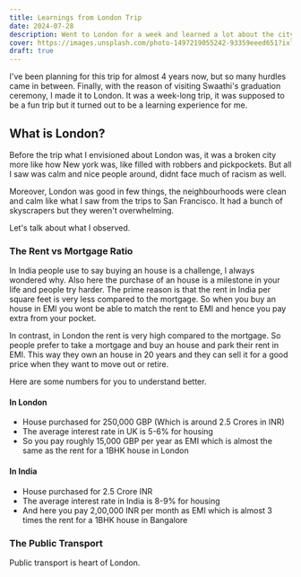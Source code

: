```yaml
---
title: Learnings from London Trip
date: 2024-07-28
description: Went to London for a week and learned a lot about the city and its history.
cover: https://images.unsplash.com/photo-1497219055242-93359eeed651?ixlib=rb-4.0.3&  ixid=M3wxMjA3fDB8MHxwaG90by1wYWdlfHx8fGVufDB8fHx8fA%3D%3D&auto=format&fit=crop&w=2898&q=80
draft: true
---
```


I've been planning for this trip for almost 4 years now, but so many hurdles came in between. Finally, with the reason of visiting Swaathi's graduation ceremony, I made it to London. It was a week-long trip, it was supposed to be a fun trip but it turned out to be a learning experience for me.

## What is London?

Before the trip what I envisioned about London was, it was a broken city more like how New york was, like filled with robbers and pickpockets. But all I saw was calm and nice people around, didnt face much of racism as well. 

Moreover, London was good in few things, the neighbourhoods were clean and calm like what I saw from the trips to San Francisco. It had a bunch of skyscrapers but they weren't overwhelming. 

Let's talk about what I observed. 


### The Rent vs Mortgage Ratio

In India people use to say buying an house is a challenge, I always wondered why. Also here the purchase of an house is a milestone in your life and people try harder. The prime reason is that the rent in India per square feet is very less compared to the mortgage. So when you buy an house in EMI you wont be able to match the rent to EMI and hence you pay extra from your pocket.

In contrast, in London the rent is very high compared to the mortgage. So people prefer to take a mortgage and buy an house and park their rent in EMI. This way they own an house in 20 years and they can sell it for a good price when they want to move out or retire.

Here are some numbers for you to understand better.

#### In London
 - House purchased for 250,000 GBP (Which is around 2.5 Crores in INR)
 - The average interest rate in UK is 5-6% for housing
 - So you pay roughly 15,000 GBP per year as EMI which is almost the same as the rent for a 1BHK house in London

#### In India
  - House purchased for 2.5 Crore INR
  - The average interest rate in India is 8-9% for housing
  - And here you pay 2,00,000 INR per month as EMI which is almost 3 times the rent for a 1BHK house in Bangalore


### The Public Transport

Public transport is heart of London.
